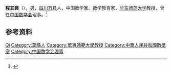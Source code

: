 '''程其襄'''（{{bd|1910年||2000年|}}），男，[[四川|四川]][[万县|万县]]人，中国数学家、数学教育家，[[华东师范大学|华东师范大学]]教授，曾任[[中国数学会|中国数学会]]理事。<ref>{{Cite book|title=上海大辞典 • 下册|author=王荣华主编|publisher=上海辞书出版社|year=2013|isbn=|location=上海|pages=}}</ref>

== 参考资料 ==
{{reflist}}

{{中国人物小作品}}
{{Navboxes 
| title  = 程其襄在[[中国数学会|中国数学会]]的职务
| list1  =
{{中国数学会第一届理事会}}
}}

{{Authority control}}
{{DEFAULTSORT:Cheng程}}
[[Category:程姓|Qi]]
[[Category:萬縣人|Category:萬縣人]]
[[Category:華東師範大學教授|Category:華東師範大學教授]]
[[Category:中華人民共和國數學家|Category:中華人民共和國數學家]]
[[Category:中国数学会理事|Category:中国数学会理事]]